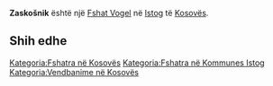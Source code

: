 {{Fshat në Kosovës
 | Emri                = Zaskošnik
| srp_N_name = Zaskošnik
| srp_N_FULL_NAME_RO = Zaskošnik
| srp_N_FULL_NAME_ND_RO = Zaskosnik
| srp_N_SORT_NAME_RG = ZASKOSNIK
| srp_N_FULL_NAME_RG = Zaskošnik
| srp_N_FULL_NAME_ND_RG = Zaskosnik
| srp_V_name = Zaskošnik Mala
| srp_V_FULL_NAME_RO = Zaskošnik Mala
| srp_V_FULL_NAME_ND_RO = Zaskosnik Mala
| srp_V_SORT_NAME_RG = ZASKOSNIKMALA
| srp_V_FULL_NAME_RG = Zaskošnik Mala
| srp_V_FULL_NAME_ND_RG = Zaskosnik Mala

 | Emri (Rasa dhanore) = 
 | Figura              = 
 | Shteti              = Kosovo
 | Komuna              = Istog
 | Kodi postar         = 
 | Sipërfaqja          = 

 | Popullsia           = 

 | Regj. i popullsisë  = 
 | Dend. e popullsisë  = 
 | Faqja zyrtare       = 
 <!--- Koordinatat ----> 
 | Gjerësia            = 42.402222
 | Gjatësia            = 21.597222
 | Lartësia            = 
}}
'''Zaskošnik''' është një [[Fshat Vogel]] në [[Istog]] të [[Kosovës]].

<!-- == Gjeografia == -->
<!-- == Historia == -->
<!-- == Demografia == -->
== Shih edhe ==
{{Komuna Istog}}
{{Kosovo-Administrata-Cung}}

[[Kategoria:Fshatra në Kosovës]]
[[Kategoria:Fshatra në Kommunes Istog]]
[[Kategoria:Vendbanime në Kosovës]]